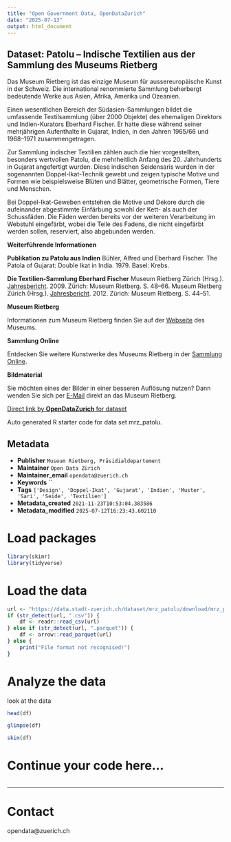 ```yaml
---
title: "Open Government Data, OpenDataZurich"
date: "2025-07-13"
output: html_document
---
```


## Dataset: Patolu – Indische Textilien aus der Sammlung des Museums Rietberg

Das Museum Rietberg ist das einzige Museum für aussereuropäische Kunst in der Schweiz. Die international renommierte Sammlung beherbergt bedeutende Werke aus Asien, Afrika, Amerika und Ozeanien.

Einen wesentlichen Bereich der Südasien-Sammlungen bildet die umfassende Textilsammlung (über 2000 Objekte) des ehemaligen Direktors und Indien-Kurators Eberhard Fischer. Er hatte diese während seiner mehrjährigen Aufenthalte in Gujarat, Indien, in den Jahren 1965/66 und 1968–1971 zusammengetragen. 

Zur Sammlung indischer Textilien zählen auch die hier vorgestellten, besonders wertvollen Patolu, die mehrheitlich Anfang des 20. Jahrhunderts in Gujarat angefertigt wurden. Diese indischen Seidensaris wurden in der sogenannten Doppel-Ikat-Technik gewebt und zeigen typische Motive und Formen wie beispielsweise Blüten und Blätter, geometrische Formen, Tiere und Menschen.

Bei Doppel-Ikat-Geweben entstehen die Motive und Dekore durch die aufeinander abgestimmte Einfärbung sowohl der Kett- als auch der Schussfäden. Die Fäden werden bereits vor der weiteren Verarbeitung im Webstuhl eingefärbt, wobei die Teile des Fadens, die nicht eingefärbt werden sollen, reserviert, also abgebunden werden.

**Weiterführende Informationen**

**Publikation zu Patolu aus Indien**
Bühler, Alfred und Eberhard Fischer. The Patola of Gujarat: Double Ikat in India. 1979. Basel: Krebs.

**Die Textilien-Sammlung Eberhard Fischer**
Museum Rietberg Zürich (Hrsg.). [Jahresbericht](https://rietberg.ch/files/Downloads/Jahresbericht/JB09_MRZ.pdf). 2009.  Zürich: Museum Rietberg. S. 48–66.
Museum Rietberg Zürich (Hrsg.). [Jahresbericht](https://rietberg.ch/files/Downloads/Jahresbericht/JB12_MRZ.pdf). 2012.  Zürich: Museum Rietberg. S. 44–51.

**Museum Rietberg**

Informationen zum Museum Rietberg finden Sie auf der [Webseite](https://rietberg.ch/) des Museums.

**Sammlung Online**

Entdecken Sie weitere Kunstwerke des Museums Rietberg in der [Sammlung Online](https://rietberg.ch/sammlung/sammlung-online).

**Bildmaterial**

Sie möchten eines der Bilder in einer besseren Auflösung nutzen? Dann wenden Sie sich per [E-Mail](mailto:medien.rietberg@zuerich.ch) direkt an das Museum Rietberg.



[Direct link by **OpenDataZurich** for dataset](https://data.stadt-zuerich.ch/dataset/mrz_patolu)

Auto generated R starter code for data set mrz_patolu.

## Metadata

- **Publisher** `Museum Rietberg, Präsidialdepartement`
- **Maintainer** `Open Data Zürich`
- **Maintainer_email** `opendata@zuerich.ch`
- **Keywords** ``
- **Tags** `['Design', 'Doppel-Ikat', 'Gujarat', 'Indien', 'Muster', 'Sari', 'Seide', 'Textilien']`
- **Metadata_created** `2021-11-23T10:53:04.383586`
- **Metadata_modified** `2025-07-12T16:23:43.602110`


# Load packages

```r
library(skimr)
library(tidyverse)
```

# Load the data

```r
url <- "https://data.stadt-zuerich.ch/dataset/mrz_patolu/download/mrz_patolu.csv"
if (str_detect(url, ".csv")) {
    df <- readr::read_csv(url)
} else if (str_detect(url, ".parquet")) {
    df <- arrow::read_parquet(url)
} else {
    print("File format not recognised!")
}
```

# Analyze the data

look at the data
```r
head(df)
```

```r
glimpse(df)
```

```r
skim(df)
```

# Continue your code here...

```r

```

------------------------------------------------------------------------

# Contact

opendata@zuerich.ch
